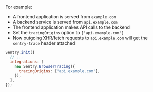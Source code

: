 For example:

- A frontend application is served from `example.com`
- A backend service is served from `api.example.com`
- The frontend application makes API calls to the backend
- Set the `tracingOrigins` option to `['api.example.com']`
- Now outgoing XHR/fetch requests to `api.example.com` will get the `sentry-trace` header attached

```javascript
Sentry.init({
  // ...
  integrations: [
    new Sentry.BrowserTracing({
      tracingOrigins: ["api.example.com"],
    }),
  ],
});
```
